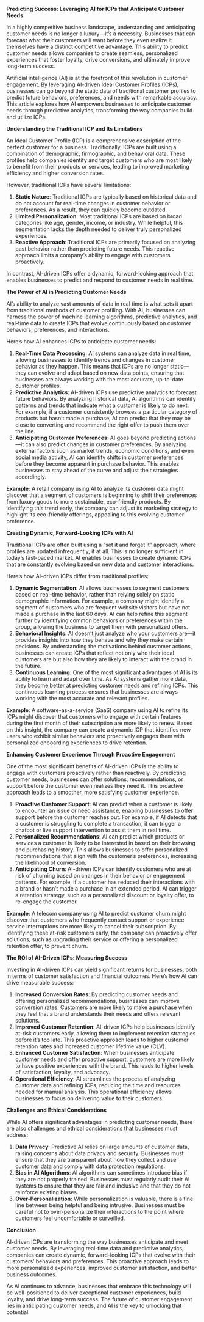 **Predicting Success: Leveraging AI for ICPs that Anticipate Customer Needs**

In a highly competitive business landscape, understanding and anticipating customer needs is no longer a luxury—it’s a necessity. Businesses that can forecast what their customers will want before they even realize it themselves have a distinct competitive advantage. This ability to predict customer needs allows companies to create seamless, personalized experiences that foster loyalty, drive conversions, and ultimately improve long-term success.

Artificial intelligence (AI) is at the forefront of this revolution in customer engagement. By leveraging AI-driven Ideal Customer Profiles (ICPs), businesses can go beyond the static data of traditional customer profiles to predict future behaviors, preferences, and needs with remarkable accuracy. This article explores how AI empowers businesses to anticipate customer needs through predictive analytics, transforming the way companies build and utilize ICPs.

**Understanding the Traditional ICP and Its Limitations**

An Ideal Customer Profile (ICP) is a comprehensive description of the perfect customer for a business. Traditionally, ICPs are built using a combination of demographic, firmographic, and behavioral data. These profiles help companies identify and target customers who are most likely to benefit from their products or services, leading to improved marketing efficiency and higher conversion rates.

However, traditional ICPs have several limitations:

1. **Static Nature**: Traditional ICPs are typically based on historical data and do not account for real-time changes in customer behavior or preferences. As a result, they can quickly become outdated.
2. **Limited Personalization**: Most traditional ICPs are based on broad categories like age, gender, income, or industry. While helpful, this segmentation lacks the depth needed to deliver truly personalized experiences.
3. **Reactive Approach**: Traditional ICPs are primarily focused on analyzing past behavior rather than predicting future needs. This reactive approach limits a company’s ability to engage with customers proactively.

In contrast, AI-driven ICPs offer a dynamic, forward-looking approach that enables businesses to predict and respond to customer needs in real time.

**The Power of AI in Predicting Customer Needs**

AI’s ability to analyze vast amounts of data in real time is what sets it apart from traditional methods of customer profiling. With AI, businesses can harness the power of machine learning algorithms, predictive analytics, and real-time data to create ICPs that evolve continuously based on customer behaviors, preferences, and interactions.

Here’s how AI enhances ICPs to anticipate customer needs:

1. **Real-Time Data Processing**: AI systems can analyze data in real time, allowing businesses to identify trends and changes in customer behavior as they happen. This means that ICPs are no longer static—they can evolve and adapt based on new data points, ensuring that businesses are always working with the most accurate, up-to-date customer profiles.
2. **Predictive Analytics**: AI-driven ICPs use predictive analytics to forecast future behaviors. By analyzing historical data, AI algorithms can identify patterns and trends that indicate what a customer is likely to do next. For example, if a customer consistently browses a particular category of products but hasn’t made a purchase, AI can predict that they may be close to converting and recommend the right offer to push them over the line.
3. **Anticipating Customer Preferences**: AI goes beyond predicting actions—it can also predict changes in customer preferences. By analyzing external factors such as market trends, economic conditions, and even social media activity, AI can identify shifts in customer preferences before they become apparent in purchase behavior. This enables businesses to stay ahead of the curve and adjust their strategies accordingly.

**Example**: A retail company using AI to analyze its customer data might discover that a segment of customers is beginning to shift their preferences from luxury goods to more sustainable, eco-friendly products. By identifying this trend early, the company can adjust its marketing strategy to highlight its eco-friendly offerings, appealing to this evolving customer preference.

**Creating Dynamic, Forward-Looking ICPs with AI**

Traditional ICPs are often built using a “set it and forget it” approach, where profiles are updated infrequently, if at all. This is no longer sufficient in today’s fast-paced market. AI enables businesses to create dynamic ICPs that are constantly evolving based on new data and customer interactions.

Here’s how AI-driven ICPs differ from traditional profiles:

1. **Dynamic Segmentation**: AI allows businesses to segment customers based on real-time behavior, rather than relying solely on static demographic information. For example, a company might identify a segment of customers who are frequent website visitors but have not made a purchase in the last 60 days. AI can help refine this segment further by identifying common behaviors or preferences within the group, allowing the business to target them with personalized offers.
2. **Behavioral Insights**: AI doesn’t just analyze who your customers are—it provides insights into how they behave and why they make certain decisions. By understanding the motivations behind customer actions, businesses can create ICPs that reflect not only who their ideal customers are but also how they are likely to interact with the brand in the future.
3. **Continuous Learning**: One of the most significant advantages of AI is its ability to learn and adapt over time. As AI systems gather more data, they become better at predicting customer needs and refining ICPs. This continuous learning process ensures that businesses are always working with the most accurate and relevant profiles.

**Example**: A software-as-a-service (SaaS) company using AI to refine its ICPs might discover that customers who engage with certain features during the first month of their subscription are more likely to renew. Based on this insight, the company can create a dynamic ICP that identifies new users who exhibit similar behaviors and proactively engages them with personalized onboarding experiences to drive retention.

**Enhancing Customer Experience Through Proactive Engagement**

One of the most significant benefits of AI-driven ICPs is the ability to engage with customers proactively rather than reactively. By predicting customer needs, businesses can offer solutions, recommendations, or support before the customer even realizes they need it. This proactive approach leads to a smoother, more satisfying customer experience.

1. **Proactive Customer Support**: AI can predict when a customer is likely to encounter an issue or need assistance, enabling businesses to offer support before the customer reaches out. For example, if AI detects that a customer is struggling to complete a transaction, it can trigger a chatbot or live support intervention to assist them in real time.
2. **Personalized Recommendations**: AI can predict which products or services a customer is likely to be interested in based on their browsing and purchasing history. This allows businesses to offer personalized recommendations that align with the customer’s preferences, increasing the likelihood of conversion.
3. **Anticipating Churn**: AI-driven ICPs can identify customers who are at risk of churning based on changes in their behavior or engagement patterns. For example, if a customer has reduced their interactions with a brand or hasn’t made a purchase in an extended period, AI can trigger a retention strategy, such as a personalized discount or loyalty offer, to re-engage the customer.

**Example**: A telecom company using AI to predict customer churn might discover that customers who frequently contact support or experience service interruptions are more likely to cancel their subscription. By identifying these at-risk customers early, the company can proactively offer solutions, such as upgrading their service or offering a personalized retention offer, to prevent churn.

**The ROI of AI-Driven ICPs: Measuring Success**

Investing in AI-driven ICPs can yield significant returns for businesses, both in terms of customer satisfaction and financial outcomes. Here’s how AI can drive measurable success:

1. **Increased Conversion Rates**: By predicting customer needs and offering personalized recommendations, businesses can improve conversion rates. Customers are more likely to make a purchase when they feel that a brand understands their needs and offers relevant solutions.
2. **Improved Customer Retention**: AI-driven ICPs help businesses identify at-risk customers early, allowing them to implement retention strategies before it’s too late. This proactive approach leads to higher customer retention rates and increased customer lifetime value (CLV).
3. **Enhanced Customer Satisfaction**: When businesses anticipate customer needs and offer proactive support, customers are more likely to have positive experiences with the brand. This leads to higher levels of satisfaction, loyalty, and advocacy.
4. **Operational Efficiency**: AI streamlines the process of analyzing customer data and refining ICPs, reducing the time and resources needed for manual analysis. This operational efficiency allows businesses to focus on delivering value to their customers.

**Challenges and Ethical Considerations**

While AI offers significant advantages in predicting customer needs, there are also challenges and ethical considerations that businesses must address:

1. **Data Privacy**: Predictive AI relies on large amounts of customer data, raising concerns about data privacy and security. Businesses must ensure that they are transparent about how they collect and use customer data and comply with data protection regulations.
2. **Bias in AI Algorithms**: AI algorithms can sometimes introduce bias if they are not properly trained. Businesses must regularly audit their AI systems to ensure that they are fair and inclusive and that they do not reinforce existing biases.
3. **Over-Personalization**: While personalization is valuable, there is a fine line between being helpful and being intrusive. Businesses must be careful not to over-personalize their interactions to the point where customers feel uncomfortable or surveilled.

**Conclusion**

AI-driven ICPs are transforming the way businesses anticipate and meet customer needs. By leveraging real-time data and predictive analytics, companies can create dynamic, forward-looking ICPs that evolve with their customers’ behaviors and preferences. This proactive approach leads to more personalized experiences, improved customer satisfaction, and better business outcomes.

As AI continues to advance, businesses that embrace this technology will be well-positioned to deliver exceptional customer experiences, build loyalty, and drive long-term success. The future of customer engagement lies in anticipating customer needs, and AI is the key to unlocking that potential.